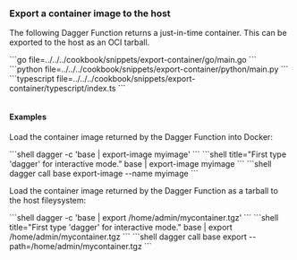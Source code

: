 ### Export a container image to the host

The following Dagger Function returns a just-in-time container. This can be exported to the host as an OCI tarball.

<Tabs groupId="language" queryString="sdk">
<TabItem value="go" label="Go">
```go file=../../../cookbook/snippets/export-container/go/main.go
```
</TabItem>
<TabItem value="python" label="Python">
```python file=../../../cookbook/snippets/export-container/python/main.py
```
</TabItem>
<TabItem value="typescript" label="TypeScript">
```typescript file=../../../cookbook/snippets/export-container/typescript/index.ts
```
</TabItem>
<TabItem value="php" label="PHP">

```php file=../../../cookbook/snippets/export-container/php/src/MyModule.php
```

</TabItem>
</Tabs>

#### Examples

Load the container image returned by the Dagger Function into Docker:

<Tabs groupId="shell">
<TabItem value="System shell">
```shell
dagger -c 'base | export-image myimage'
```
</TabItem>
<TabItem value="Dagger Shell">
```shell title="First type 'dagger' for interactive mode."
base | export-image myimage
```
</TabItem>
<TabItem value="Dagger CLI">
```shell
dagger call base export-image --name myimage
```
</TabItem>
</Tabs>

Load the container image returned by the Dagger Function as a tarball to the host fileysystem:

<Tabs groupId="shell">
<TabItem value="System shell">
```shell
dagger -c 'base | export /home/admin/mycontainer.tgz'
```
</TabItem>
<TabItem value="Dagger Shell">
```shell title="First type 'dagger' for interactive mode."
base | export /home/admin/mycontainer.tgz
```
</TabItem>
<TabItem value="Dagger CLI">
```shell
dagger call base export --path=/home/admin/mycontainer.tgz
```
</TabItem>
</Tabs>
